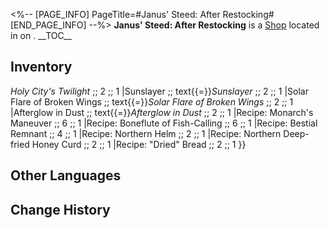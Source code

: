 <%-- [PAGE_INFO]
PageTitle=#Janus' Steed: After Restocking#
[END_PAGE_INFO] --%>
{{Stub}}
{{Location Infobox
|title    = {{Icon/White|Icon Shop Materials.png}} Janus' Steed: After Restocking
|image    = Shop Janus' Steed: After Restocking.png
|type     = Shop
|world    = <!--to be added-->
|region   = 
|area     = <!--to be added-->
|subarea  = 
}}
{{Description|A towering wooden horse once crossed the Passage, fueled by "Memory Crystal Shards." It made the treasures within its belly more vivid, more varied &mdash; and, of course, more reasonably priced.}}
'''Janus' Steed: After Restocking''' is a [[Shop]] located in <!--area--> on <!--world-->.
<!--
It is operated by [[<shopkeeper>]].
-->
__TOC__

==Inventory==
{{Shop|shop=Janus' Steed: After Restocking|currency=Memory Crystal Shard|total=1
|Janus' Steed ;; 10 ;; 1
|Holy City's Twilight ;; text{{=}}''Holy City's Twilight'' ;; 2 ;; 1
|Sunslayer ;; text{{=}}''Sunslayer'' ;; 2 ;; 1
|Solar Flare of Broken Wings ;; text{{=}}''Solar Flare of Broken Wings'' ;; 2 ;; 1
|Afterglow in Dust ;; text{{=}}''Afterglow in Dust'' ;; 2 ;; 1
|Recipe: Monarch's Maneuver ;; 6 ;; 1
|Recipe: Boneflute of Fish-Calling ;; 6 ;; 1
|Recipe: Bestial Remnant ;; 4 ;; 1
|Recipe: Northern Helm ;; 2 ;; 1
|Recipe: Northern Deep-fried Honey Curd ;; 2 ;; 1
|Recipe: "Dried" Bread ;; 2 ;; 1
}}
<!--
==Location==
{{Map Embed|<map name>|<marker id>}}
--><!--
==Achievements==
{{Achievements by Category Table|topic=Janus' Steed: After Restocking}}
-->
==Other Languages==
{{Other Languages
|en   = Janus' Steed: After Restocking
|zhs  = 雅努斯之驹·进货后
|zht  = 雅努斯之駒•進貨後
|ja   = ヤーヌスの{{Rubi|木馬|もくば}}・仕入れ後
|ko   = 야누스의 말•입고 후
|es   = Potro de Jano reabastecido
|fr   = Destrier de Janus&nbsp;: Après réapprovisionnement
|ru   = Янусов конь: новый товар
|th   = อาชาแห่ง Janus: หลังจากเติมสินค้า
|vi   = Ngựa Của Janus - Sau Khi Nhập Hàng
|de   = Pferd von Janus – Nachladung
|id   = Kuda Janus: Setelah Barang Masuk
|pt   = Corcel de Janus: Após Reabastecimento
}}

==Change History==
{{Change History|3.3}}